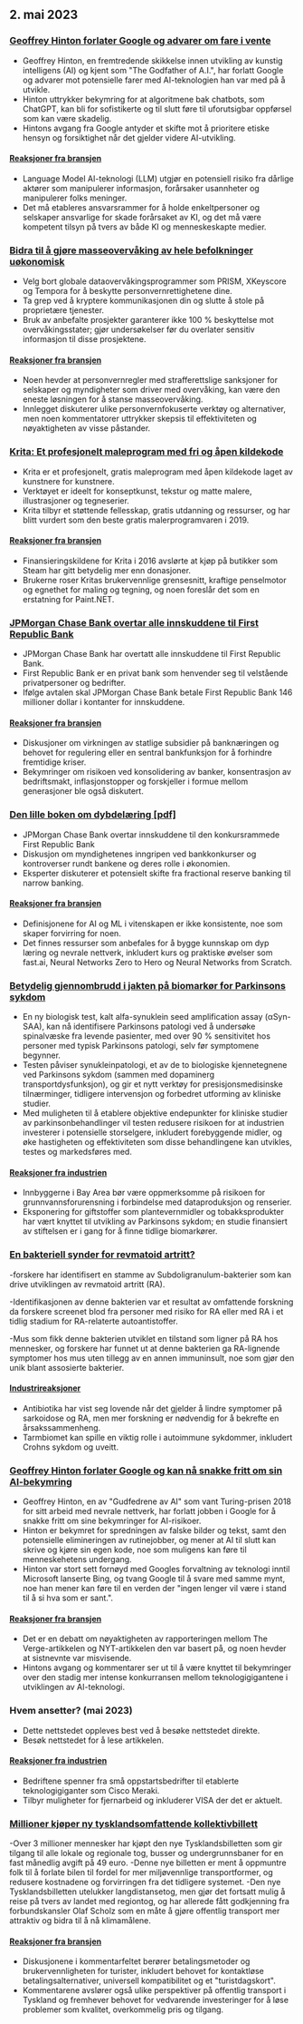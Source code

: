 

<CallToAction />

<Steps>

## 2. mai 2023

### [Geoffrey Hinton forlater Google og advarer om fare i vente](https://www.nytimes.com/2023/05/01/technology/ai-google-chatbot-engineer-quits-hinton.html)

- Geoffrey Hinton, en fremtredende skikkelse innen utvikling av kunstig intelligens (AI) og kjent som "The Godfather of A.I.", har forlatt Google og advarer mot potensielle farer med AI-teknologien han var med på å utvikle.
- Hinton uttrykker bekymring for at algoritmene bak chatbots, som ChatGPT, kan bli for sofistikerte og til slutt føre til uforutsigbar oppførsel som kan være skadelig.
- Hintons avgang fra Google antyder et skifte mot å prioritere etiske hensyn og forsiktighet når det gjelder videre AI-utvikling.

#### [Reaksjoner fra bransjen](http://news.ycombinator.com/item?id=35771104)

- Language Model AI-teknologi (LLM) utgjør en potensiell risiko fra dårlige aktører som manipulerer informasjon, forårsaker usannheter og manipulerer folks meninger.
- Det må etableres ansvarsrammer for å holde enkeltpersoner og selskaper ansvarlige for skade forårsaket av KI, og det må være kompetent tilsyn på tvers av både KI og menneskeskapte medier.

### [Bidra til å gjøre masseovervåking av hele befolkninger uøkonomisk](https://prism-break.org/en/)

- Velg bort globale dataovervåkingsprogrammer som PRISM, XKeyscore og Tempora for å beskytte personvernrettighetene dine.
- Ta grep ved å kryptere kommunikasjonen din og slutte å stole på proprietære tjenester.
- Bruk av anbefalte prosjekter garanterer ikke 100 % beskyttelse mot overvåkingsstater; gjør undersøkelser før du overlater sensitiv informasjon til disse prosjektene.

#### [Reaksjoner fra bransjen](http://news.ycombinator.com/item?id=35772005)

- Noen hevder at personvernregler med strafferettslige sanksjoner for selskaper og myndigheter som driver med overvåking, kan være den eneste løsningen for å stanse masseovervåking.
- Innlegget diskuterer ulike personvernfokuserte verktøy og alternativer, men noen kommentatorer uttrykker skepsis til effektiviteten og nøyaktigheten av visse påstander.

### [Krita: Et profesjonelt maleprogram med fri og åpen kildekode](https://krita.org/en/)

- Krita er et profesjonelt, gratis maleprogram med åpen kildekode laget av kunstnere for kunstnere.
- Verktøyet er ideelt for konseptkunst, tekstur og matte malere, illustrasjoner og tegneserier.
- Krita tilbyr et støttende fellesskap, gratis utdanning og ressurser, og har blitt vurdert som den beste gratis malerprogramvaren i 2019.

#### [Reaksjoner fra bransjen](http://news.ycombinator.com/item?id=35771994)

- Finansieringskildene for Krita i 2016 avslørte at kjøp på butikker som Steam har gitt betydelig mer enn donasjoner.
- Brukerne roser Kritas brukervennlige grensesnitt, kraftige penselmotor og egnethet for maling og tegning, og noen foreslår det som en erstatning for Paint.NET.

### [JPMorgan Chase Bank overtar alle innskuddene til First Republic Bank](https://www.fdic.gov/news/press-releases/2023/pr23034.html)

- JPMorgan Chase Bank har overtatt alle innskuddene til First Republic Bank.
- First Republic Bank er en privat bank som henvender seg til velstående privatpersoner og bedrifter.
- Ifølge avtalen skal JPMorgan Chase Bank betale First Republic Bank 146 millioner dollar i kontanter for innskuddene.

#### [Reaksjoner fra bransjen](http://news.ycombinator.com/item?id=35770048)

- Diskusjoner om virkningen av statlige subsidier på banknæringen og behovet for regulering eller en sentral bankfunksjon for å forhindre fremtidige kriser.
- Bekymringer om risikoen ved konsolidering av banker, konsentrasjon av bedriftsmakt, inflasjonstopper og forskjeller i formue mellom generasjoner ble også diskutert.

### [Den lille boken om dybdelæring [pdf]](https://fleuret.org/public/lbdl.pdf)

- JPMorgan Chase Bank overtar innskuddene til den konkursrammede First Republic Bank
- Diskusjon om myndighetenes inngripen ved bankkonkurser og kontroverser rundt bankene og deres rolle i økonomien.
- Eksperter diskuterer et potensielt skifte fra fractional reserve banking til narrow banking.

#### [Reaksjoner fra bransjen](http://news.ycombinator.com/item?id=35767789)

- Definisjonene for AI og ML i vitenskapen er ikke konsistente, noe som skaper forvirring for noen.
- Det finnes ressurser som anbefales for å bygge kunnskap om dyp læring og nevrale nettverk, inkludert kurs og praktiske øvelser som fast.ai, Neural Networks Zero to Hero og Neural Networks from Scratch.

### [Betydelig gjennombrudd i jakten på biomarkør for Parkinsons sykdom](https://www.michaeljfox.org/publication/michael-j-fox-foundation-announces-significant-breakthrough-search-parkinsons-biomarker)

- En ny biologisk test, kalt alfa-synuklein seed amplification assay (αSyn-SAA), kan nå identifisere Parkinsons patologi ved å undersøke spinalvæske fra levende pasienter, med over 90 % sensitivitet hos personer med typisk Parkinsons patologi, selv før symptomene begynner.
- Testen påviser synukleinpatologi, et av de to biologiske kjennetegnene ved Parkinsons sykdom (sammen med dopaminerg transportdysfunksjon), og gir et nytt verktøy for presisjonsmedisinske tilnærminger, tidligere intervensjon og forbedret utforming av kliniske studier.
- Med muligheten til å etablere objektive endepunkter for kliniske studier av parkinsonbehandlinger vil testen redusere risikoen for at industrien investerer i potensielle storselgere, inkludert forebyggende midler, og øke hastigheten og effektiviteten som disse behandlingene kan utvikles, testes og markedsføres med.

#### [Reaksjoner fra industrien](http://news.ycombinator.com/item?id=35770563)

- Innbyggerne i Bay Area bør være oppmerksomme på risikoen for grunnvannsforurensning i forbindelse med dataproduksjon og renserier.
- Eksponering for giftstoffer som plantevernmidler og tobakksprodukter har vært knyttet til utvikling av Parkinsons sykdom; en studie finansiert av stiftelsen er i gang for å finne tidlige biomarkører.

### [En bakteriell synder for revmatoid artritt?](https://www.the-scientist.com/news-opinion/a-bacterial-culprit-for-rheumatoid-arthritis-71088)

-forskere har identifisert en stamme av Subdoligranulum-bakterier som kan drive utviklingen av revmatoid artritt (RA).

-Identifikasjonen av denne bakterien var et resultat av omfattende forskning da forskere screenet blod fra personer med risiko for RA eller med RA i et tidlig stadium for RA-relaterte autoantistoffer.

-Mus som fikk denne bakterien utviklet en tilstand som ligner på RA hos mennesker, og forskere har funnet ut at denne bakterien ga RA-lignende symptomer hos mus uten tillegg av en annen immuninsult, noe som gjør den unik blant assosierte bakterier.

#### [Industrireaksjoner](http://news.ycombinator.com/item?id=35775704)

- Antibiotika har vist seg lovende når det gjelder å lindre symptomer på sarkoidose og RA, men mer forskning er nødvendig for å bekrefte en årsakssammenheng.
- Tarmbiomet kan spille en viktig rolle i autoimmune sykdommer, inkludert Crohns sykdom og uveitt.

### [Geoffrey Hinton forlater Google og kan nå snakke fritt om sin AI-bekymring](https://www.theverge.com/2023/5/1/23706311/hinton-godfather-of-ai-threats-fears-warnings)

- Geoffrey Hinton, en av "Gudfedrene av AI" som vant Turing-prisen 2018 for sitt arbeid med nevrale nettverk, har forlatt jobben i Google for å snakke fritt om sine bekymringer for AI-risikoer.
- Hinton er bekymret for spredningen av falske bilder og tekst, samt den potensielle elimineringen av rutinejobber, og mener at AI til slutt kan skrive og kjøre sin egen kode, noe som muligens kan føre til menneskehetens undergang.
- Hinton var stort sett fornøyd med Googles forvaltning av teknologi inntil Microsoft lanserte Bing, og tvang Google til å svare med samme mynt, noe han mener kan føre til en verden der "ingen lenger vil være i stand til å si hva som er sant.".

#### [Reaksjoner fra bransjen](http://news.ycombinator.com/item?id=35771508)

- Det er en debatt om nøyaktigheten av rapporteringen mellom The Verge-artikkelen og NYT-artikkelen den var basert på, og noen hevder at sistnevnte var misvisende.
- Hintons avgang og kommentarer ser ut til å være knyttet til bekymringer over den stadig mer intense konkurransen mellom teknologigigantene i utviklingen av AI-teknologi.

### Hvem ansetter? (mai 2023)

- Dette nettstedet oppleves best ved å besøke nettstedet direkte.
- Besøk nettstedet for å lese artikkelen.

#### [Reaksjoner fra industrien](http://news.ycombinator.com/item?id=35773707)

- Bedriftene spenner fra små oppstartsbedrifter til etablerte teknologigiganter som Cisco Meraki.
- Tilbyr muligheter for fjernarbeid og inkluderer VISA der det er aktuelt.

### [Millioner kjøper ny tysklandsomfattende kollektivbillett](https://apnews.com/article/germany-public-transit-cheap-ticket-trains-metro-3d83f1a35ab8e3945b8034b9bd511c29)

-Over 3 millioner mennesker har kjøpt den nye Tysklandsbilletten som gir tilgang til alle lokale og regionale tog, busser og undergrunnsbaner for en fast månedlig avgift på 49 euro.
-Denne nye billetten er ment å oppmuntre folk til å forlate bilen til fordel for mer miljøvennlige transportformer, og redusere kostnadene og forvirringen fra det tidligere systemet.
-Den nye Tysklandsbilletten utelukker langdistansetog, men gjør det fortsatt mulig å reise på tvers av landet med regiontog, og har allerede fått godkjenning fra forbundskansler Olaf Scholz som en måte å gjøre offentlig transport mer attraktiv og bidra til å nå klimamålene.

#### [Reaksjoner fra bransjen](http://news.ycombinator.com/item?id=35770816)

- Diskusjonene i kommentarfeltet berører betalingsmetoder og brukervennligheten for turister, inkludert behovet for kontaktløse betalingsalternativer, universell kompatibilitet og et "turistdagskort".
- Kommentarene avslører også ulike perspektiver på offentlig transport i Tyskland og fremhever behovet for vedvarende investeringer for å løse problemer som kvalitet, overkommelig pris og tilgang.

</Steps>
